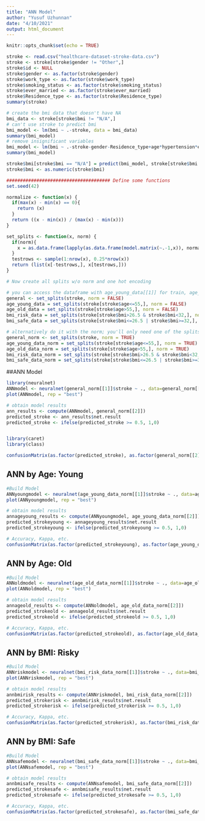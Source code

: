 ```yaml
---
title: "ANN Model"
author: "Yusuf Uzhunnan"
date: "4/10/2021"
output: html_document
---
```


```r
knitr::opts_chunk$set(echo = TRUE)
```


```r
stroke <- read.csv("healthcare-dataset-stroke-data.csv")
stroke <- stroke[stroke$gender != "Other",]
stroke$id <- NULL
stroke$gender <- as.factor(stroke$gender)
stroke$work_type <- as.factor(stroke$work_type)
stroke$smoking_status <- as.factor(stroke$smoking_status)
stroke$ever_married <- as.factor(stroke$ever_married)
stroke$Residence_type <- as.factor(stroke$Residence_type)
summary(stroke)

# create the bmi data that doesn't have NA
bmi_data <- stroke[stroke$bmi != "N/A",]
# can't use stroke to predict bmi
bmi_model <- lm(bmi ~ .-stroke, data = bmi_data)
summary(bmi_model)
# remove insignificant variables
bmi_model <- lm(bmi ~ .-stroke-gender-Residence_type+age*hypertension*ever_married-heart_disease, data = bmi_data)
summary(bmi_model)

stroke$bmi[stroke$bmi == "N/A"] = predict(bmi_model, stroke[stroke$bmi == "N/A",])
stroke$bmi <- as.numeric(stroke$bmi)

###################################### Define some functions
set.seed(42)

normalize <- function(x) {
  if(max(x) - min(x) == 0){
    return (x)
  }
  return ((x - min(x)) / (max(x) - min(x)))
}

set_splits <- function(x, norm) {
  if(norm){
    x = as.data.frame(lapply(as.data.frame(model.matrix(~.-1,x)), normalize))
  }
  testrows <- sample(1:nrow(x), 0.25*nrow(x))
  return (list(x[-testrows,], x[testrows,]))
}

# Now create all splits w/o norm and one hot encoding

# you can access the dataframe with age_young_data[[1]] for train, age_young_data[[2]] for test
general <- set_splits(stroke, norm = FALSE)
age_young_data = set_splits(stroke[stroke$age<=55,], norm = FALSE)
age_old_data = set_splits(stroke[stroke$age>55,], norm = FALSE)
bmi_risk_data = set_splits(stroke[stroke$bmi>26.5 & stroke$bmi<32,], norm = FALSE)
bmi_safe_data = set_splits(stroke[stroke$bmi<=26.5 | stroke$bmi>=32,], norm = FALSE)

# alternatively do it with the norm; you'll only need one of the splits
general_norm <- set_splits(stroke, norm = TRUE)
age_young_data_norm = set_splits(stroke[stroke$age<=55,], norm = TRUE)
age_old_data_norm = set_splits(stroke[stroke$age>55,], norm = TRUE)
bmi_risk_data_norm = set_splits(stroke[stroke$bmi>26.5 & stroke$bmi<32,], norm = TRUE)
bmi_safe_data_norm = set_splits(stroke[stroke$bmi<=26.5 | stroke$bmi>=32,], norm = TRUE)
```


##ANN Model
```r

library(neuralnet)
ANNmodel <- neuralnet(general_norm[[1]]$stroke ~ ., data=general_norm[[1]],hidden =2, stepmax = 1000000)
plot(ANNmodel, rep = "best")
```

```r
# obtain model results
ann_results <- compute(ANNmodel, general_norm[[2]])
predicted_stroke <- ann_results$net.result
predicted_stroke <- ifelse(predicted_stroke >= 0.5, 1,0)


library(caret)
library(class)

confusionMatrix(as.factor(predicted_stroke), as.factor(general_norm[[2]]$stroke))


```

## ANN by Age: Young
```r
#Build Model
ANNyoungmodel <- neuralnet(age_young_data_norm[[1]]$stroke ~ ., data=age_young_data_norm[[1]],hidden =2)
plot(ANNyoungmodel, rep = "best")
```

```r
# obtain model results
annageyoung_results <- compute(ANNyoungmodel, age_young_data_norm[[2]])
predicted_strokeyoung <- annageyoung_results$net.result
predicted_strokeyoung <- ifelse(predicted_strokeyoung >= 0.5, 1,0)

# Accuracy, Kappa, etc.
confusionMatrix(as.factor(predicted_strokeyoung), as.factor(age_young_data_norm[[2]]$stroke))

```

## ANN by Age: Old
```r
#Build Model
ANNoldmodel <- neuralnet(age_old_data_norm[[1]]$stroke ~ ., data=age_old_data_norm[[1]],hidden =2)
plot(ANNoldmodel, rep = "best")
```

```r
# obtain model results
annageold_results <- compute(ANNoldmodel, age_old_data_norm[[2]])
predicted_strokeold <- annageold_results$net.result
predicted_strokeold <- ifelse(predicted_strokeold >= 0.5, 1,0)

# Accuracy, Kappa, etc.
confusionMatrix(as.factor(predicted_strokeold), as.factor(age_old_data_norm[[2]]$stroke))

```

## ANN by BMI: Risky
```r
#Build Model
ANNriskmodel <- neuralnet(bmi_risk_data_norm[[1]]$stroke ~ ., data=bmi_risk_data_norm[[1]],hidden =2)
plot(ANNriskmodel, rep = "best")
```

```r
# obtain model results
annbmirisk_results <- compute(ANNriskmodel, bmi_risk_data_norm[[2]])
predicted_strokerisk <- annbmirisk_results$net.result
predicted_strokerisk <- ifelse(predicted_strokerisk >= 0.5, 1,0)

# Accuracy, Kappa, etc.
confusionMatrix(as.factor(predicted_strokerisk), as.factor(bmi_risk_data_norm[[2]]$stroke))

```

## ANN by BMI: Safe
```r
#Build Model
ANNsafemodel <- neuralnet(bmi_safe_data_norm[[1]]$stroke ~ ., data=bmi_safe_data_norm[[1]],hidden =2)
plot(ANNsafemodel, rep = "best")
```

```r
# obtain model results
annbmisafe_results <- compute(ANNsafemodel, bmi_safe_data_norm[[2]])
predicted_strokesafe <- annbmisafe_results$net.result
predicted_strokesafe <- ifelse(predicted_strokesafe >= 0.5, 1,0)

# Accuracy, Kappa, etc.
confusionMatrix(as.factor(predicted_strokesafe), as.factor(bmi_safe_data_norm[[2]]$stroke))

```